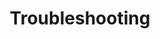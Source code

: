 ---
title: Troubleshooting
description: Troubleshooting Storage operations using the Synapse SDK.
sidebar:
  order: 4
---
